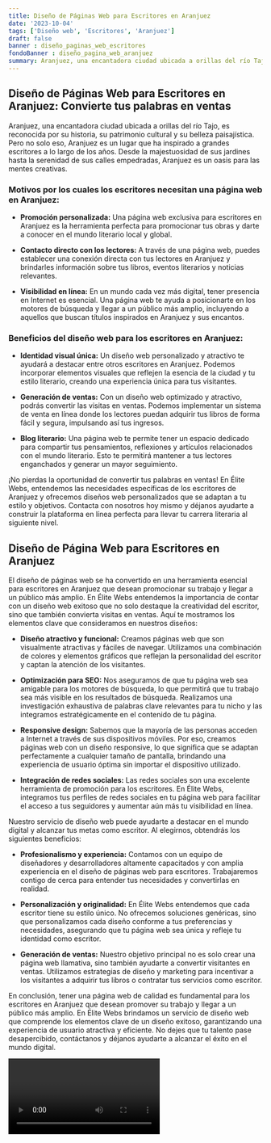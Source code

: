 ```yaml
---
title: Diseño de Páginas Web para Escritores en Aranjuez
date: '2023-10-04'
tags: ['Diseño web', 'Escritores', 'Aranjuez']
draft: false
banner : diseño_paginas_web_escritores
fondoBanner : diseño_pagina_web_aranjuez
summary: Aranjuez, una encantadora ciudad ubicada a orillas del río Tajo, es reconocida por su historia, su patrimonio cultural y su belleza paisajística. Pero no solo eso, Aranjuez es un lugar que ha inspirado a grandes escritores a lo largo de los años. Desde la majestuosidad de sus jardines hasta la serenidad de sus calles empedradas, Aranjuez es un oasis para las mentes creativas.
---
```


## Diseño de Páginas Web para Escritores en Aranjuez: Convierte tus palabras en ventas

Aranjuez, una encantadora ciudad ubicada a orillas del río Tajo, es reconocida por su historia, su patrimonio cultural y su belleza paisajística. Pero no solo eso, Aranjuez es un lugar que ha inspirado a grandes escritores a lo largo de los años. Desde la majestuosidad de sus jardines hasta la serenidad de sus calles empedradas, Aranjuez es un oasis para las mentes creativas.

### Motivos por los cuales los escritores necesitan una página web en Aranjuez:

- **Promoción personalizada:** Una página web exclusiva para escritores en Aranjuez es la herramienta perfecta para promocionar tus obras y darte a conocer en el mundo literario local y global.

- **Contacto directo con los lectores:** A través de una página web, puedes establecer una conexión directa con tus lectores en Aranjuez y brindarles información sobre tus libros, eventos literarios y noticias relevantes.

- **Visibilidad en línea:** En un mundo cada vez más digital, tener presencia en Internet es esencial. Una página web te ayuda a posicionarte en los motores de búsqueda y llegar a un público más amplio, incluyendo a aquellos que buscan títulos inspirados en Aranjuez y sus encantos.

### Beneficios del diseño web para los escritores en Aranjuez:

- **Identidad visual única:** Un diseño web personalizado y atractivo te ayudará a destacar entre otros escritores en Aranjuez. Podemos incorporar elementos visuales que reflejen la esencia de la ciudad y tu estilo literario, creando una experiencia única para tus visitantes.

- **Generación de ventas:** Con un diseño web optimizado y atractivo, podrás convertir las visitas en ventas. Podemos implementar un sistema de venta en línea donde los lectores puedan adquirir tus libros de forma fácil y segura, impulsando así tus ingresos.

- **Blog literario:** Una página web te permite tener un espacio dedicado para compartir tus pensamientos, reflexiones y artículos relacionados con el mundo literario. Esto te permitirá mantener a tus lectores enganchados y generar un mayor seguimiento.

¡No pierdas la oportunidad de convertir tus palabras en ventas! En Élite Webs, entendemos las necesidades específicas de los escritores de Aranjuez y ofrecemos diseños web personalizados que se adaptan a tu estilo y objetivos. Contacta con nosotros hoy mismo y déjanos ayudarte a construir la plataforma en línea perfecta para llevar tu carrera literaria al siguiente nivel.

<GifSeo />

<Cta />

## Diseño de Página Web para Escritores en Aranjuez

El diseño de páginas web se ha convertido en una herramienta esencial para escritores en Aranjuez que desean promocionar su trabajo y llegar a un público más amplio. En Élite Webs entendemos la importancia de contar con un diseño web exitoso que no solo destaque la creatividad del escritor, sino que también convierta visitas en ventas. Aquí te mostramos los elementos clave que consideramos en nuestros diseños:

- **Diseño atractivo y funcional:** Creamos páginas web que son visualmente atractivas y fáciles de navegar. Utilizamos una combinación de colores y elementos gráficos que reflejan la personalidad del escritor y captan la atención de los visitantes.

- **Optimización para SEO:** Nos aseguramos de que tu página web sea amigable para los motores de búsqueda, lo que permitirá que tu trabajo sea más visible en los resultados de búsqueda. Realizamos una investigación exhaustiva de palabras clave relevantes para tu nicho y las integramos estratégicamente en el contenido de tu página.

- **Responsive design:** Sabemos que la mayoría de las personas acceden a Internet a través de sus dispositivos móviles. Por eso, creamos páginas web con un diseño responsive, lo que significa que se adaptan perfectamente a cualquier tamaño de pantalla, brindando una experiencia de usuario óptima sin importar el dispositivo utilizado.

- **Integración de redes sociales:** Las redes sociales son una excelente herramienta de promoción para los escritores. En Élite Webs, integramos tus perfiles de redes sociales en tu página web para facilitar el acceso a tus seguidores y aumentar aún más tu visibilidad en línea.

Nuestro servicio de diseño web puede ayudarte a destacar en el mundo digital y alcanzar tus metas como escritor. Al elegirnos, obtendrás los siguientes beneficios:

- **Profesionalismo y experiencia:** Contamos con un equipo de diseñadores y desarrolladores altamente capacitados y con amplia experiencia en el diseño de páginas web para escritores. Trabajaremos contigo de cerca para entender tus necesidades y convertirlas en realidad.

- **Personalización y originalidad:** En Élite Webs entendemos que cada escritor tiene su estilo único. No ofrecemos soluciones genéricas, sino que personalizamos cada diseño conforme a tus preferencias y necesidades, asegurando que tu página web sea única y refleje tu identidad como escritor.

- **Generación de ventas:** Nuestro objetivo principal no es solo crear una página web llamativa, sino también ayudarte a convertir visitantes en ventas. Utilizamos estrategias de diseño y marketing para incentivar a los visitantes a adquirir tus libros o contratar tus servicios como escritor.

En conclusión, tener una página web de calidad es fundamental para los escritores en Aranjuez que desean promover su trabajo y llegar a un público más amplio. En Élite Webs brindamos un servicio de diseño web que comprende los elementos clave de un diseño exitoso, garantizando una experiencia de usuario atractiva y eficiente. No dejes que tu talento pase desapercibido, contáctanos y déjanos ayudarte a alcanzar el éxito en el mundo digital.

<Video />

<CtaBot job='Escritores' city='Aranjuez'/>

<Gmaps query='Aranjuez+españa+maps' />